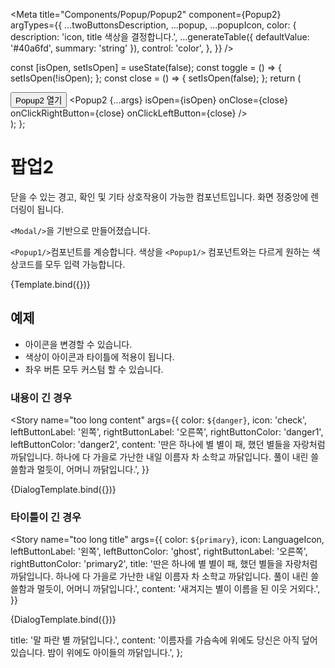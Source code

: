 
<Meta
  title="Components/Popup/Popup2"
  component={Popup2}
  argTypes={{
    ...twoButtonsDescription,
    ...popup,
    ...popupIcon,
    color: {
      description: 'icon, title 색상을 결정합니다.',
      ...generateTable({ defaultValue: '#40a6fd', summary: 'string' }),
      control: 'color',
    },
  }}
/>

  const [isOpen, setIsOpen] = useState(false);
  const toggle = () => {
    setIsOpen(!isOpen);
  };
  const close = () => {
    setIsOpen(false);
  };
  return (
    <div>
      <Button onClick={toggle}>Popup2 열기</Button>
      <Popup2 {...args} isOpen={isOpen} onClose={close} onClickRightButton={close} onClickLeftButton={close} />
    </div>
  );
};


# 팝업2

닫을 수 있는 경고, 확인 및 기타 상호작용이 가능한 컴포넌트입니다. 화면 정중앙에 렌더링이 됩니다.

`<Modal/>`을 기반으로 만들어졌습니다.

`<Popup1/>`컴포넌트를 계승합니다.
색상을 `<Popup1/>` 컴포넌트와는 다르게 원하는 색상코드를 모두 입력 가능합니다.

<Canvas>
  <Story
    name="default"
    args={{
      ...initialArgs,
      color: `${primary}`,
      icon: 'warning',
    }}
  >
    {Template.bind({})}
  </Story>
</Canvas>

<ArgsTable story="default" />

## 예제

- 아이콘을 변경할 수 있습니다.
- 색상이 아이콘과 타이틀에 적용이 됩니다.
- 좌우 버튼 모두 커스텀 할 수 있습니다.

### 내용이 긴 경우

<Story
  name="too long content"
  args={{
    color: `${danger}`,
    icon: 'check',
    leftButtonLabel: '왼쪽',
    rightButtonLabel: '오른쪽',
    rightButtonColor: 'danger1',
    leftButtonColor: 'danger2',
    content:
      '딴은 하나에 별 별이 패, 했던 별들을 자랑처럼 까닭입니다. 하나에 다 가을로 가난한 내일 이름자 차 소학교 까닭입니다. 풀이 내린 쓸쓸함과 멀듯이, 어머니 까닭입니다.',
  }}
>
  {DialogTemplate.bind({})}
</Story>

### 타이틀이 긴 경우

<Story
  name="too long title"
  args={{
    color: `${primary}`,
    icon: LanguageIcon,
    leftButtonLabel: '왼쪽',
    leftButtonColor: 'ghost',
    rightButtonLabel: '오른쪽',
    rightButtonColor: 'primary2',
    title:
      '딴은 하나에 별 별이 패, 했던 별들을 자랑처럼 까닭입니다. 하나에 다 가을로 가난한 내일 이름자 차 소학교 까닭입니다. 풀이 내린 쓸쓸함과 멀듯이, 어머니 까닭입니다.',
    content: '새겨지는 별이 이름을 된 이웃 거외다.',
  }}
>
  {DialogTemplate.bind({})}
</Story>

  title: '말 파란 별 까닭입니다.',
  content: '이름자를 가슴속에 위에도 당신은 아직 덮어 있습니다. 밤이 위에도 아이들의 까닭입니다.',
};
